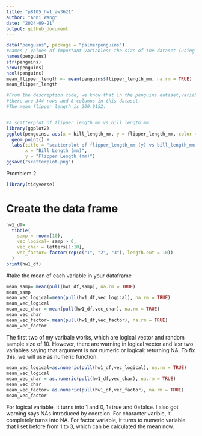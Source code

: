 ```yaml
---
title: "p8105_hw1_aw3621"
author: "Anni Wang"
date: "2024-09-21"
output: github_document
---
```



```r
data("penguins", package = "palmerpenguins")
#names / values of important variables; the size of the dataset (using nrow and ncol); the mean flipper length
names(penguins)
str(penguins)
nrow(penguins)
ncol(penguins)
mean_flipper_length <- mean(penguins$flipper_length_mm, na.rm = TRUE)
mean_flipper_length

#From the description code, we know that in the penguins dataset,variable names include: `species`, `island`, `bill_length_mm`,`bill_depth_mm`,  `flipper_length_mm`, `body_mass_g`, `sex`, `year`.
#there are 344 rows and 8 columns in this dataset.
#The mean flipper length is 200.9152.


#a scatterplot of flipper_length_mm vs bill_length_mm
library(ggplot2)
ggplot(penguins, aes(x = bill_length_mm, y = flipper_length_mm, color = species)) +
  geom_point() +
  labs(title = "scatterplot of flipper_length_mm (y) vs bill_length_mm (x)",
       x = "Bill Length (mm)",
       y = "Flipper Length (mm)")
ggsave("scatterplot.png")

```

Promblem 2
```r
library(tidyverse)
```

# Create the data frame

```r
hw1_df=
  tibble(
    samp = rnorm(10), 
    vec_logical= samp > 0, 
    vec_char = letters[1:10],  
    vec_factor= factor(rep(c("1", "2", "3"), length.out = 10))
  )
print(hw1_df)
```

#take the mean of each variable in your dataframe
```r
mean_samp= mean(pull(hw1_df,samp), na.rm = TRUE)
mean_samp
mean_vec_logical=mean(pull(hw1_df,vec_logical), na.rm = TRUE)  
mean_vec_logical
mean_vec_char = mean(pull(hw1_df,vec_char), na.rm = TRUE)  
mean_vec_char       
mean_vec_factor= mean(pull(hw1_df,vec_factor), na.rm = TRUE)  
mean_vec_factor
```
The first two of my varibale works, which are logical vector and random sample size of 10. However, there are warning in logical vector and lasr two variables saying that  argument is not numeric or logical: returning NA. 
To fix this, we will use as numeric function:

```r
mean_vec_logical=as.numeric(pull(hw1_df,vec_logical), na.rm = TRUE)  
mean_vec_logical
mean_vec_char = as.numeric(pull(hw1_df,vec_char), na.rm = TRUE)  
mean_vec_char       
mean_vec_factor= as.numeric(pull(hw1_df,vec_factor), na.rm = TRUE)  
mean_vec_factor
```
For logical variable, it turns into 1 and 0, 1=true and 0=false. I also got warning says  NAs introduced by coercion.
For character varible, it completely turns into NA.
For factor variable, it turns to numeric variable that I set before from 1 to 3, which can be calculated the mean now.
